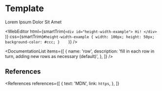 
<MetadataConfigurer title="Template" dateCreated="2021-02-06" />

# Template

Lorem Ipsum Dolor Sit Amet

<WebEditor
  html={smartTrim(`
    <div id="height-width-example">
      Hi!
    </div>    
  `)}
  css={smartTrim(`
    #height-width-example {
      width: 100px;
      height: 50px;
      background-color: #ccc;
    }    
  `)}
/>

<DocumentationList
  items={[
    {
      name: 'row',
      description: 'fill in each row in turn, adding new rows as necessary (default)',
    },
  ]}
/>

## References

<References
  references={[
    {
      text: 'MDN',
      link: `https`,
    },
  ]}
></References>
